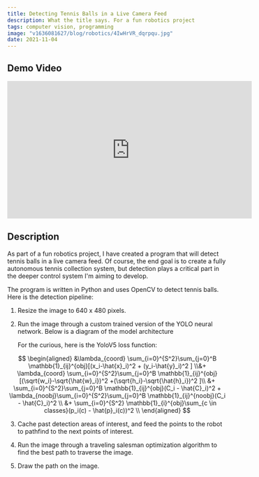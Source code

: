 ```yaml
---
title: Detecting Tennis Balls in a Live Camera Feed
description: What the title says. For a fun robotics project
tags: computer vision, programming
image: "v1636081627/blog/robotics/4IwHrVR_dqrpqu.jpg"
date: 2021-11-04
---
```


## Demo Video

<center>
	<iframe
		width="560"
		height="315"
		src="https://www.youtube.com/embed/5d-6dGMbmLk"
		title="YouTube video player"
		frameborder="0"
		allow="accelerometer; autoplay; clipboard-write; encrypted-media; gyroscope; picture-in-picture"
		allowfullscreen
	></iframe>
</center>

## Description

As part of a fun robotics project, I have created a program that will detect
tennis balls in a live camera feed. Of course, the end goal is to create a fully
autonomous tennis collection system, but detection plays a critical part in the
deeper control system I'm aiming to develop.

The program is written in Python and uses OpenCV to detect tennis balls. Here is
the detection pipeline:

1. Resize the image to 640 x 480 pixels.
2. Run the image through a custom trained version of the YOLO neural network.
   Below is a diagram of the model architecture

   <NextImage
   	src="v1636078743/blog/robotics/The-network-architecture-of-Yolov5-It-consists-of-three-parts-1-Backbone-CSPDarknet_vvs3nx.jpg"
   	width={850}
   	height={634}
   />

   For the curious, here is the YoloV5 loss function:

$$
\begin{aligned}
&\lambda_{coord} \sum_{i=0}^{S^2}\sum_{j=0}^B \mathbb{1}_{ij}^{obj}[(x_i-\hat{x}_i)^2 + (y_i-\hat{y}_i)^2 ] \\&+ \lambda_{coord} \sum_{i=0}^{S^2}\sum_{j=0}^B \mathbb{1}_{ij}^{obj}[(\sqrt{w_i}-\sqrt{\hat{w}_i})^2 +(\sqrt{h_i}-\sqrt{\hat{h}_i})^2 ]\\
&+ \sum_{i=0}^{S^2}\sum_{j=0}^B \mathbb{1}_{ij}^{obj}(C_i - \hat{C}_i)^2 + \lambda_{noobj}\sum_{i=0}^{S^2}\sum_{j=0}^B \mathbb{1}_{ij}^{noobj}(C_i - \hat{C}_i)^2 \\
&+ \sum_{i=0}^{S^2} \mathbb{1}_{i}^{obj}\sum_{c \in classes}(p_i(c) - \hat{p}_i(c))^2 \\
\end{aligned}
$$

3. Cache past detection areas of interest, and feed the points to the robot to
   pathfind to the next points of interest.

4. Run the image through a traveling salesman optimization algorithm to find the
   best path to traverse the image.

5. Draw the path on the image.

<NextImage
	width={4032}
	height={3024}
	src="v1636081627/blog/robotics/4IwHrVR_dqrpqu.jpg"
/>
